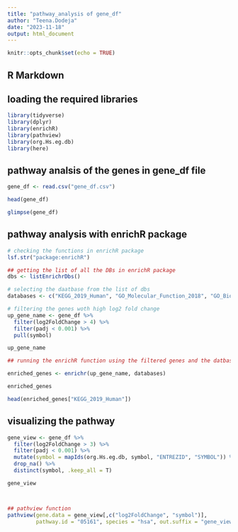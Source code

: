```yaml
---
title: "pathway_analysis of gene_df"
author: "Teena.Dodeja"
date: "2023-11-18"
output: html_document
---
```


```r
knitr::opts_chunk$set(echo = TRUE)
```

## R Markdown

## loading the required libraries
```r
library(tidyverse)
library(dplyr)
library(enrichR)
library(pathview)
library(org.Hs.eg.db)
library(here)

```






## pathway analsis of the genes in gene_df file

```r
gene_df <- read.csv("gene_df.csv")

head(gene_df)

glimpse(gene_df)


```
## pathway analysis with enrichR package
```r
# checking the functions in enrichR package
lsf.str("package:enrichR")

## getting the list of all the DBs in enrichR package
dbs <- listEnrichrDbs()

# selecting the daatbase from the list of dbs
databases <- c("KEGG_2019_Human", "GO_Molecular_Function_2018", "GO_Biological_Process_2018")

# filtering the genes woth high log2 fold change
up_gene_name <- gene_df %>% 
  filter(log2FoldChange > 4) %>%
  filter(padj < 0.001) %>% 
  pull(symbol)

up_gene_name

## running the enrichR function using the filtered genes and the datbase selected from the list of databases

enriched_genes <- enrichr(up_gene_name, databases)

enriched_genes

head(enriched_genes["KEGG_2019_Human"])

```
## visualizing the pathway

```r
gene_view <- gene_df %>% 
  filter(log2FoldChange > 3) %>% 
  filter(padj < 0.001) %>%
  mutate(symbol = mapIds(org.Hs.eg.db, symbol, "ENTREZID", "SYMBOL")) %>% 
  drop_na() %>% 
  distinct(symbol, .keep_all = T)

gene_view



## pathview function
pathview(gene.data = gene_view[,c("log2FoldChange", "symbol")],
         pathway.id = "05161", species = "hsa", out.suffix = "gene_view_path", kegg.native = T)

```

